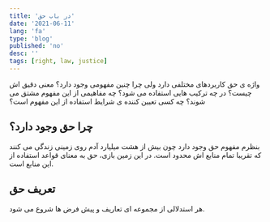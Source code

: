 ```yaml
---
title: 'در باب حق'
date: '2021-06-11'
lang: 'fa'
type: 'blog'
published: 'no'
desc: ''
tags: [right, law, justice]
---
```


واژه ی حق کاربردهای مختلفی دارد ولی چرا چنین مفهومی وجود دارد؟ معنی دقیق اش چیست؟ در چه ترکیب هایی
استفاده می شود؟ چه مفاهیمی از این مفهوم مشتق می شوند؟ چه کسی تعیین کننده ی شرایط استفاده از این مفهوم است؟

## چرا حق وجود دارد؟

بنظرم مفهوم حق وجود دارد چون بیش از هشت میلیارد آدم روی زمینی زندگی می کنند که تقریبا تمام منابع اش محدود است.
در این زمین بازی، حق به معنای قواعد استفاده از این منابع است.

## تعریف حق

هر استدلالی از مجموعه ای تعاریف و پیش فرض ها شروع می شود.
